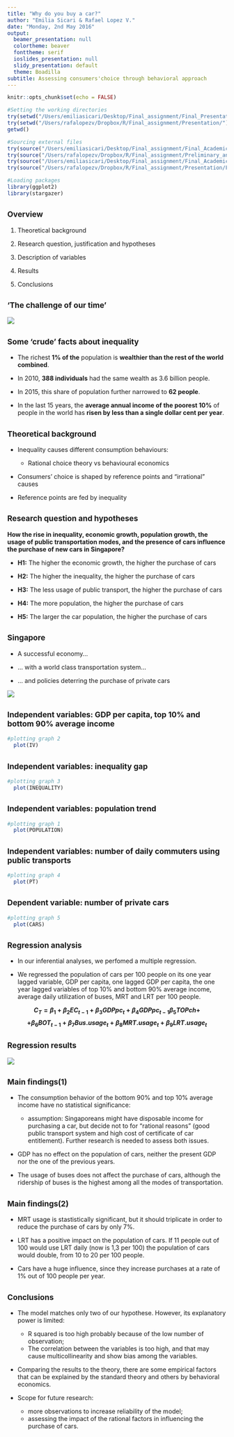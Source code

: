 ```yaml
---
title: "Why do you buy a car?"
author: "Emilia Sicari & Rafael Lopez V."
date: "Monday, 2nd May 2016"
output:
  beamer_presentation: null
  colortheme: beaver
  fonttheme: serif
  ioslides_presentation: null
  slidy_presentation: default
  theme: Boadilla
subtitle: Assessing consumers'choice through behavioral approach
---
```


```r
knitr::opts_chunk$set(echo = FALSE)

#Setting the working directories
try(setwd("/Users/emiliasicari/Desktop/Final_assignment/Final_Presentation/"))
try(setwd("/Users/rafalopezv/Dropbox/R/Final_assignment/Presentation/"))
getwd()

#Sourcing external files
try(source("/Users/emiliasicari/Desktop/Final_assignment/Final_Academic_Paper/Preliminary_analyses.R"))
try(source("/Users/rafalopezv/Dropbox/R/Final_assignment/Preliminary_analyses.R"))
try(source("/Users/emiliasicari/Desktop/Final_assignment/Final_Academic_Paper/Graphs.R"))
try(source("/Users/rafalopezv/Dropbox/R/Final_assignment/Presentation/Figures.R"))

#Loading packages
library(ggplot2)
library(stargazer)
```

## <small>Overview</small>

1. Theoretical background

2. Research question, justification and hypotheses 

3. Description of variables

4. Results

5. Conclusions

## <small>'The challenge of our time'</small>

<centre>![](Images_presentation/GlobalInequality.jpeg)</centre>

## <small>Some 'crude' facts about inequality</small>
    
- The richest **1% of the** population is **wealthier than the rest of the world combined**.
  
- In 2010, **388 individuals** had the same wealth as 3.6 billion people.
  
- In 2015, this share of population further narrowed to **62 people**.
  
- In the last 15 years, the **average annual income of the poorest 10%** of people in the world has **risen by less than a single dollar cent per year**.
  
## <small> Theoretical background </small>
  
- Inequality causes different consumption behaviours:
    
    + Rational choice theory vs behavioural economics
  
- Consumers' choice is shaped by reference points and "irrational" causes 
  
- Reference points are fed by inequality
  
## <small>Research question and hypotheses</small>
  
**How the rise in inequality, economic growth, population growth, the usage of public transportation modes, and the presence of cars influence the purchase of new cars in Singapore?**
  
- **H1:** The higher the economic growth, the higher the purchase of cars
  
- **H2:** The higher the inequality, the higher the purchase of cars
  
- **H3:** The less usage of public transport, the higher the purchase of cars
  
- **H4:** The more population, the higher the purchase of cars
  
- **H5:** The  larger the car population, the higher the purchase of cars
  
## <small>Singapore</small>
  
 - A successful economy...
  
- ... with a world class transportation system...
  
- ... and policies deterring the purchase of private cars
  
![](Images_presentation/Singapore.jpeg)
  
## <small>Independent variables: GDP per capita, top 10% and bottom 90% average income</small>
  
```r
#plotting graph 2
  plot(IV)
```
  
## <small>Independent variables: inequality gap</small>
  
```r
#plotting graph 3
  plot(INEQUALITY)
```

## <small>Independent variables: population trend</small>
  
```r
#plotting graph 1
  plot(POPULATION)
```
  
## <small>Independent variables: number of daily commuters using public transports</small>
  
```r
#plotting graph 4 
  plot(PT)
```
  
## <small>Dependent variable: number of private cars</small>
  
```r
#plotting graph 5
  plot(CARS)
```
  
## <small>Regression analysis</small>
  
- In our inferential analyses, we perfomed a multiple regression. 
  
- We regressed the population of cars per 100 people on its one year lagged variable, GDP per capita, one lagged GDP per capita, the one year lagged variables of top 10% and bottom 90% average income, average daily utilization of buses, MRT and LRT per 100 people.

**$$C_{T} = {\beta}_1 + {\beta}_2 EC_{t-1} + {\beta}_3 GDPpc_{t} + {\beta}_4 GDPpc_{t-1} {\beta}_5 TOP{ch} +$$** 
**$$+ {\beta}_6 BOT_{t-1} + {\beta}_7 Bus.usage_{t} + {\beta}_8 MRT.usage_{t} + {\beta}_9 LRT.usage_{t}$$**

## <small>Regression results</small>
  
![](Images_presentation/Regression_Results)
  
## <small>Main findings(1)</small>
  
- The consumption behavior of the bottom 90% and top 10% average income have no statistical significance:
  
  + assumption: Singaporeans might have disposable income for purchasing a car, but decide not to for “rational reasons” (good public transport system and high cost of certificate of car entitlement). Further research is needed to assess both issues.
  
- GDP has no effect on the population of cars, neither the present GDP nor the one of the previous years.

- The usage of buses does not affect the purchase of cars, although the ridership of buses is the highest among all the modes of transportation.
  
## <small>Main findings(2)</small>

- MRT usage is stastistically significant, but it should triplicate in order to reduce the purchase of cars by only 7%.
  
- LRT has a positive impact on the population of cars. If 11 people out of 100 would use LRT daily (now is 1,3 per 100) the population of cars would double, from 10 to 20 per 100 people.

- Cars have a huge influence, since they increase purchases at a rate of 1% out of 100 people per year.
  
## <small>Conclusions</small>
  
- The model matches only two of our hypothese. However, its explanatory power is limited:
  + R squared is too high probably because of the low number of observation;
  + The correlation between the variables is too high, and that may cause multicollinearity and show bias among the variables.

- Comparing the results to the theory, there are some empirical factors that can be explained by the standard theory and others by behavioral economics. 

- Scope for future research:
  + more observations to increase reliability of the model;
  + assessing the impact of the rational factors in influencing the purchase of cars.
